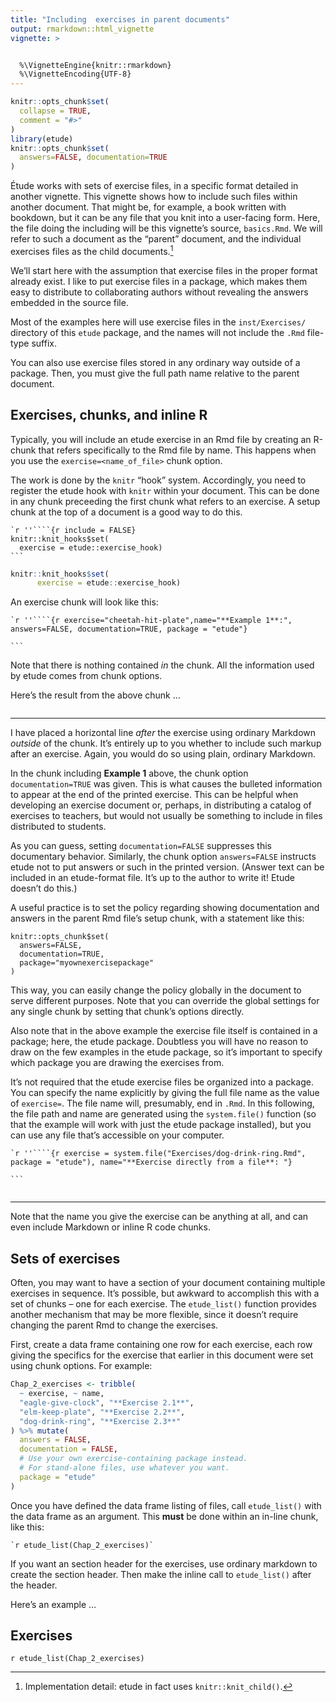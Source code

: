 ```yaml
---
title: "Including  exercises in parent documents"
output: rmarkdown::html_vignette
vignette: >


  %\VignetteEngine{knitr::rmarkdown}
  %\VignetteEncoding{UTF-8}
---
```


```r
knitr::opts_chunk$set(
  collapse = TRUE,
  comment = "#>"
)
library(etude)
knitr::opts_chunk$set(
  answers=FALSE, documentation=TRUE
)
```

Étude works with sets of exercise files, in a specific format detailed in another vignette. This vignette shows how to include such files within another document. That might be, for example, a book written with bookdown, but it can be any file that you knit into a user-facing form. Here, the file doing the including will be this vignette's source, `basics.Rmd`. We will refer to such a document as the "parent" document, and the individual exercises files as the child documents.^[Implementation detail: etude in fact uses `knitr::knit_child()`.] 

We'll start here with the assumption that exercise files in the proper format already exist. I like to put exercise files in a package, which makes them easy to distribute to collaborating authors without revealing the answers embedded in the source file. 

Most of the examples here will use exercise files in the `inst/Exercises/` directory of this `etude` package, and the names will not include the `.Rmd` file-type suffix.  

You can also use exercise files stored in any ordinary way outside of a package. Then, you must give the full path name relative to the parent document. 

## Exercises, chunks, and inline R

Typically, you will include an etude exercise in an Rmd file by creating an R-chunk that refers specifically to the Rmd file by name. This happens when you use the `exercise=<name_of_file>` chunk option.

The work is done by the `knitr` "hook" system. Accordingly, you need to register the etude hook with `knitr` within your document. This can be done in any chunk preceeding the first chunk what refers to an exercise. A setup chunk at the top of a document is a good way to do this.

    `r ''````{r include = FALSE}
    knitr::knit_hooks$set(
      exercise = etude::exercise_hook)
    ```

```r
knitr::knit_hooks$set(
      exercise = etude::exercise_hook)
```

An exercise chunk will look like this:

    `r ''````{r exercise="cheetah-hit-plate",name="**Example 1**:", answers=FALSE, documentation=TRUE, package = "etude"}
    
    ```
    
Note that there is nothing contained *in* the chunk. All the information used by etude comes from chunk options. 

Here's the result from the above chunk ...

```r
```

----------

I have placed a horizontal line *after* the exercise using ordinary Markdown *outside* of the chunk. It's entirely up to you whether to include such markup after an exercise. Again, you would do so using plain, ordinary Markdown.

In the chunk including **Example 1** above, the chunk option `documentation=TRUE` was given. This is what causes the bulleted information to appear at the end of the printed exercise. This can be helpful when developing an exercise document or, perhaps, in distributing a catalog of exercises to teachers, but would not usually be something to include in files distributed to students.

As you can guess, setting `documentation=FALSE` suppresses this documentary behavior. Similarly, the chunk option `answers=FALSE` instructs etude not to put answers or such in the printed version. (Answer text can be included in an etude-format file. It's up to the author to write it! Etude doesn't do this.)

A useful practice is to set the policy regarding showing documentation and answers in the parent Rmd
file's setup chunk, with a statement like this:

    knitr::opts_chunk$set(
      answers=FALSE, 
      documentation=TRUE,
      package="myownexercisepackage"
    )

This way, you can easily change the policy globally in the document to serve different purposes. Note that you can override the global settings for any single chunk by setting that chunk's options directly.

Also note that in the above example the exercise file itself is contained in a package; here, the etude package. Doubtless you will have no reason to draw on the few examples in the etude package, so it's important to specify which package you are drawing the exercises from.

It's not required that the etude exercise files be organized into a package. You can specify the name explicitly by giving the full file name as the value of `exercise=`. The file name will, presumably, end in `.Rmd`.  In this following, the file path and name are generated using the `system.file()` function (so that the example will work with just the etude package installed), but you can use any file that's accessible on your computer.

    `r ''````{r exercise = system.file("Exercises/dog-drink-ring.Rmd", package = "etude"), name="**Exercise directly from a file**: "}
    
    ```

```r
```

--------

Note that the name you give the exercise can be anything at all, and can even include Markdown or inline R code chunks.

## Sets of exercises

Often, you may want to have a section of your document containing multiple exercises in sequence. It's possible, but awkward to accomplish this with a set of chunks -- one for each exercise. The `etude_list()` function provides another mechanism that may be more flexible, since it doesn't require changing the parent Rmd to change the exercises.

First, create a data frame containing one row for each exercise, each row giving the specifics for the exercise that earlier in this document were set using chunk options. For example:

```r
Chap_2_exercises <- tribble(
  ~ exercise, ~ name,
  "eagle-give-clock", "**Exercise 2.1**",
  "elm-keep-plate", "**Exercise 2.2**",
  "dog-drink-ring", "**Exercise 2.3**"
) %>% mutate(
  answers = FALSE,
  documentation = FALSE,
  # Use your own exercise-containing package instead.
  # For stand-alone files, use whatever you want.
  package = "etude" 
)
```

Once you have defined the data frame listing of files, call `etude_list()` with the data frame as an argument. This **must** be done within an in-line chunk, like this:

`` `r etude_list(Chap_2_exercises)` `` 

If you want an section header for the exercises, use ordinary markdown to create the section header. Then make the inline call to `etude_list()` after the header.

Here's an example ...

## Exercises

`r etude_list(Chap_2_exercises)`



